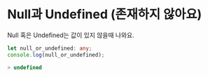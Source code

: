 # Null과 Undefined (존재하지 않아요)

Null 혹은 Undefined는 값이 있지 않을때 나와요.

```ts
let null_or_undefined: any;
console.log(null_or_undefined);

> undefined
```
